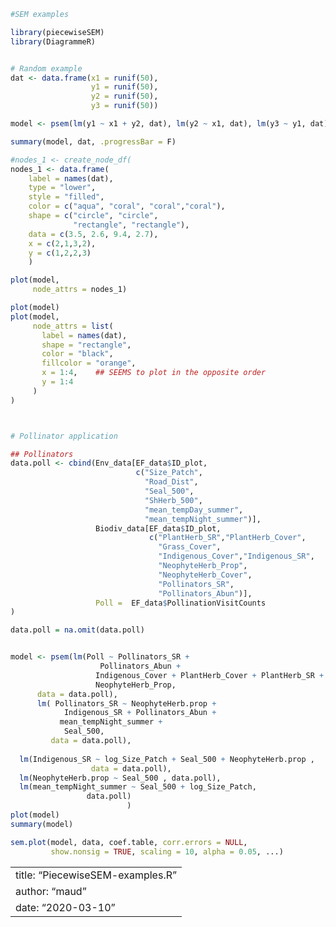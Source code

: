 
```r
#SEM examples

library(piecewiseSEM)
library(DiagrammeR)


# Random example
dat <- data.frame(x1 = runif(50),
                  y1 = runif(50),
                  y2 = runif(50),
                  y3 = runif(50))

model <- psem(lm(y1 ~ x1 + y2, dat), lm(y2 ~ x1, dat), lm(y3 ~ y1, dat))

summary(model, dat, .progressBar = F)

#nodes_1 <- create_node_df(
nodes_1 <- data.frame( 
    label = names(dat),
    type = "lower",
    style = "filled",
    color = c("aqua", "coral", "coral","coral"),
    shape = c("circle", "circle",
              "rectangle", "rectangle"),
    data = c(3.5, 2.6, 9.4, 2.7),
    x = c(2,1,3,2),
    y = c(1,2,2,3)
    )

plot(model,
     node_attrs = nodes_1)

plot(model)
plot(model,
     node_attrs = list(
       label = names(dat),
       shape = "rectangle",
       color = "black",
       fillcolor = "orange",
       x = 1:4,    ## SEEMS to plot in the opposite order
       y = 1:4
     )
)



# Pollinator application

## Pollinators
data.poll <- cbind(Env_data[EF_data$ID_plot,
                            c("Size_Patch",
                              "Road_Dist",
                              "Seal_500",
                              "ShHerb_500",
                              "mean_tempDay_summer",
                              "mean_tempNight_summer")],
                   Biodiv_data[EF_data$ID_plot,
                               c("PlantHerb_SR","PlantHerb_Cover",
                                 "Grass_Cover",
                                 "Indigenous_Cover","Indigenous_SR",
                                 "NeophyteHerb_Prop",
                                 "NeophyteHerb_Cover",
                                 "Pollinators_SR",
                                 "Pollinators_Abun")],
                   Poll =  EF_data$PollinationVisitCounts
)

data.poll = na.omit(data.poll)


model <- psem(lm(Poll ~ Pollinators_SR +
                    Pollinators_Abun +
                   Indigenous_Cover + PlantHerb_Cover + PlantHerb_SR + 
                   NeophyteHerb_Prop,
      data = data.poll),
      lm( Pollinators_SR ~ NeophyteHerb.prop +
            Indigenous_SR + Pollinators_Abun +
           mean_tempNight_summer +
            Seal_500,
         data = data.poll),
     
  lm(Indigenous_SR ~ log_Size_Patch + Seal_500 + NeophyteHerb.prop ,
                  data = data.poll),
  lm(NeophyteHerb.prop ~ Seal_500 , data.poll),
  lm(mean_tempNight_summer ~ Seal_500 + log_Size_Patch,
                 data.poll)
                          )
plot(model)
summary(model)

sem.plot(model, data, coef.table, corr.errors = NULL,
         show.nonsig = TRUE, scaling = 10, alpha = 0.05, ...)
```


---
title: "PiecewiseSEM-examples.R"
author: "maud"
date: "2020-03-10"
---
